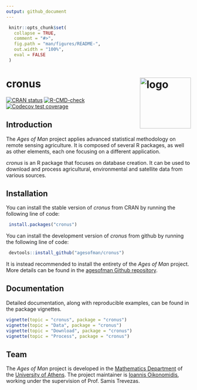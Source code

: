 ```yaml
---
output: github_document
---
```


<!-- README.md is generated from README.Rmd. Please edit that file -->

```r
 knitr::opts_chunk$set(
   collapse = TRUE,
   comment = "#>",
   fig.path = "man/figures/README-",
   out.width = "100%",
   eval = FALSE
 )
```

# cronus <img src='man/figures/logo.png' align="right" height="139" alt="logo"/>

<!-- badges: start -->
[![CRAN status](https://www.r-pkg.org/badges/version/cronus)](https://CRAN.R-project.org/package=cronus)
[![R-CMD-check](https://github.com/agesofman/cronus/actions/workflows/R-CMD-check.yaml/badge.svg)](https://github.com/agesofman/cronus/actions/workflows/R-CMD-check.yaml)
[![Codecov test coverage](https://codecov.io/gh/agesofman/cronus/branch/master/graph/badge.svg)](https://app.codecov.io/gh/agesofman/cronus?branch=master)
<!-- badges: end -->

## Introduction

The *Ages of Man* project applies advanced statistical methodology on remote sensing agriculture. It is composed of several R packages, as well as other elements, each one focusing on a different application.

*cronus* is an R package that focuses on database creation. It can be used to download and process agricultural, environmental and satellite data from various sources. 

## Installation

You can install the stable version of *cronus* from CRAN by running the following line of code:

```r
 install.packages("cronus")
```

You can install the development version of *cronus* from github by running the following line of code:

```r
 devtools::install_github("agesofman/cronus")
```

It is instead recommended to install the entirety of the *Ages of Man* project. More details can be found in the [agesofman Github repository](https://github.com/agesofman/agesofman "agesofman Github repository").

## Documentation

Detailed documentation, along with reproducible examples, can be found in the package vignettes.

```r
vignette(topic = "cronus", package = "cronus")
vignette(topic = "Data", package = "cronus")
vignette(topic = "Download", package = "cronus")
vignette(topic = "Process", package = "cronus")
```

## Team

The *Ages of Man* project is developed in the 
[Mathematics Department](https://en.math.uoa.gr/ "Mathematics Department Homepage") of the [University of Athens](https://en.uoa.gr/ "University of Athens Homepage"). The project maintainer is [Ioannis Oikonomidis](http://users.uoa.gr/~goikon/ "Ioannis Oikonomidis Homepage"), working under the supervision of Prof. Samis Trevezas.
